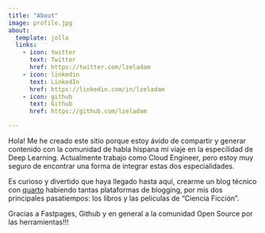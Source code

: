 ```yaml
---
title: "About"
image: profile.jpg
about:
  template: jolla
  links:
    - icon: twitter
      text: Twitter
      href: https://twitter.com/lzeladam
    - icon: linkedin
      text: LinkedIn
      href: https://linkedin.com/in/lzeladam
    - icon: github
      text: Github
      href: https://github.com/lzeladam

---
```


Hola! Me he creado este sitio porque estoy ávido de compartir y generar contenido con la comunidad de habla hispana mí viaje en la especilidad de Deep Learning. Actualmente trabajo como Cloud Engineer, pero estoy muy seguro de encontrar una forma de integrar estas dos especialidades.
 
Es curioso y divertido que haya llegado hasta aquí, crearme un blog técnico con [quarto](https://quarto.org/docs/publishing/github-pages.html) habiendo tantas plataformas de blogging, por mis dos principales pasatiempos: los libros y las películas de "Ciencia Ficción".

Gracias a Fastpages, Github y en general a la comunidad Open Source por las herramientas!!!